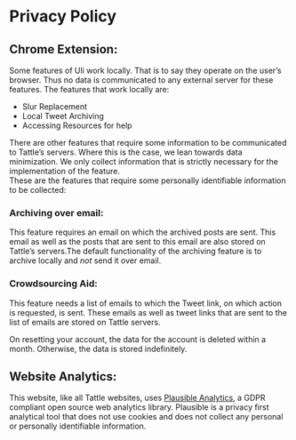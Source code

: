 # Privacy Policy

## Chrome Extension:

Some features of Uli work locally. That is to say they operate on the user’s browser. Thus no data is communicated to any external server for these features. The features that work locally are:

- Slur Replacement
- Local Tweet Archiving
- Accessing Resources for help

There are other features that require some information to be communicated to Tattle’s servers. Where this is the case, we lean towards data minimization. We only collect information that is strictly necessary for the implementation of the feature.  
These are the features that require some personally identifiable information to be collected:

### Archiving over email:

This feature requires an email on which the archived posts are sent. This email as well as the posts that are sent to this email are also stored on Tattle’s servers.The default functionality of the archiving feature is to archive locally and _not_ send it over email.

### Crowdsourcing Aid:

This feature needs a list of emails to which the Tweet link, on which action is requested, is sent. These emails as well as tweet links that are sent to the list of emails are stored on Tattle servers.

On resetting your account, the data for the account is deleted within a month. Otherwise, the data is stored indefinitely.

## Website Analytics:

This website, like all Tattle websites, uses [Plausible Analytics](https://plausible.io/), a GDPR compliant open source web analytics library. Plausible is a privacy first analytical tool that does not use cookies and does not collect any personal or personally identifiable information.
